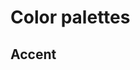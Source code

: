 

<Meta title="Documentation/Color palette" />

# Color palettes

## Accent

<ColorPalette>
  <ColorItem
    title="vars.color.background"
    subtitle="Background"
    colors={vars.color.background}
  />
  <ColorItem
    title="vars.color.border"
    subtitle="Border"
    colors={vars.color.border}
  />
  <ColorItem
    title="vars.color.button"
    subtitle="Button"
    colors={vars.color.button}
  />
  <ColorItem
    title="vars.color.surface"
    subtitle="Surface"
    colors={vars.color.surface}
  />
  <ColorItem title="vars.color.tint" subtitle="Tint" colors={vars.color.tint} />
  <ColorItem title="vars.color.text" subtitle="Text" colors={vars.color.text} />
</ColorPalette>
